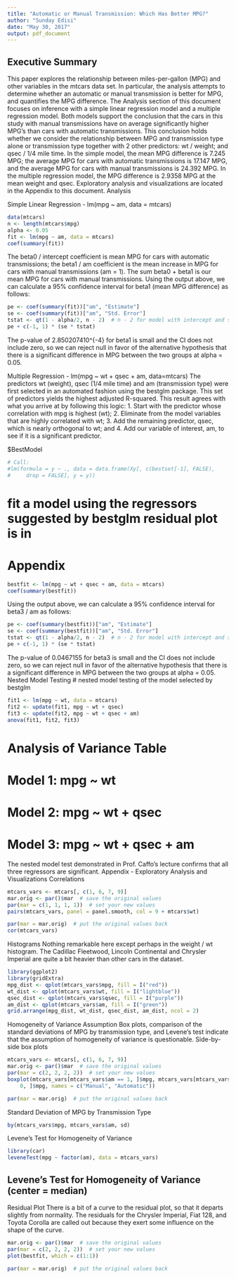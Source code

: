 ---
title: "Automatic or Manual Transmission: Which Has Better MPG?"
author: "Sunday Edisi"
date: "May 30, 2017"
output: pdf_document
---

## Executive Summary

This paper explores the relationship between miles-per-gallon (MPG) and other variables in the mtcars data set. In particular, the analysis attempts to determine whether an automatic or manual transmission is better for MPG, and quantifies the MPG difference.
The Analysis section of this document focuses on inference with a simple linear regression model and a multiple regression model. Both models support the conclusion that the cars in this study with manual transmissions have on average significantly higher MPG's than cars with automatic transmissions.
This conclusion holds whether we consider the relationship between MPG and transmission type alone or transmission type together with 2 other predictors: wt / weight; and qsec / 1/4 mile time.
In the simple model, the mean MPG difference is 7.245 MPG; the average MPG for cars with automatic transmissions is 17.147 MPG, and the average MPG for cars with manual transmissions is 24.392 MPG. In the multiple regression model, the MPG difference is 2.9358 MPG at the mean weight and qsec.
Exploratory analysis and visualizations are located in the Appendix to this document.
Analysis


Simple Linear Regression - lm(mpg ~ am, data = mtcars)
```{r}
data(mtcars)
n <- length(mtcars$mpg)
alpha <- 0.05
fit <- lm(mpg ~ am, data = mtcars)
coef(summary(fit))
```
The beta0 / intercept coefficient is mean MPG for cars with automatic transmissions; the beta1 / am coefficient is the mean increase in MPG for cars with manual transmissions (am = 1). The sum beta0 + beta1 is our mean MPG for cars with manual transmissions.
Using the output above, we can calculate a 95% confidence interval for beta1 (mean MPG difference) as follows:
  

```{r}  
pe <- coef(summary(fit))["am", "Estimate"]
se <- coef(summary(fit))["am", "Std. Error"]
tstat <- qt(1 - alpha/2, n - 2)  # n - 2 for model with intercept and slope
pe + c(-1, 1) * (se * tstat)
```

The p-value of 2.850207410^{-4} for beta1 is small and the CI does not include zero, so we can reject null in favor of the alternative hypothesis that there is a significant difference in MPG between the two groups at alpha = 0.05.

Multiple Regression - lm(mpg ~ wt + qsec + am, data=mtcars)
The predictors wt (weight), qsec (1/4 mile time) and am (transmission type) were first selected in an automated fashion using the bestglm package. This set of predictors yields the highest adjusted R-squared. This result agrees with what you arrive at by following this logic:
1.	Start with the predictor whose correlation with mpg is highest (wt);
2.	Eliminate from the model variables that are highly correlated with wt;
3.	Add the remaining predictor, qsec, which is nearly orthogonal to wt; and
4.	Add our variable of interest, am, to see if it is a significant predictor.


$BestModel

```{r} 
# Call:
#lm(formula = y ~ ., data = data.frame(Xy[, c(bestset[-1], FALSE), 
#     drop = FALSE], y = y))
```

   
# fit a model using the regressors suggested by bestglm residual plot is in
# Appendix

```{r}
bestfit <- lm(mpg ~ wt + qsec + am, data = mtcars)
coef(summary(bestfit))
```

Using the output above, we can calculate a 95% confidence interval for beta3 / am as follows:

```{r}
pe <- coef(summary(bestfit))["am", "Estimate"]
se <- coef(summary(bestfit))["am", "Std. Error"]
tstat <- qt(1 - alpha/2, n - 2)  # n - 2 for model with intercept and slope
pe + c(-1, 1) * (se * tstat)
```

The p-value of 0.0467155 for beta3 is small and the CI does not include zero, so we can reject null in favor of the alternative hypothesis that there is a significant difference in MPG between the two groups at alpha = 0.05.
Nested Model Testing
# nested model testing of the model selected by bestglm

```{r}
fit1 <- lm(mpg ~ wt, data = mtcars)
fit2 <- update(fit1, mpg ~ wt + qsec)
fit3 <- update(fit2, mpg ~ wt + qsec + am)
anova(fit1, fit2, fit3)
```

# Analysis of Variance Table
 
# Model 1: mpg ~ wt
# Model 2: mpg ~ wt + qsec
# Model 3: mpg ~ wt + qsec + am

The nested model test demonstrated in Prof. Caffo's lecture confirms that all three regressors are significant.
Appendix - Exploratory Analysis and Visualizations
Correlations


```{r}
mtcars_vars <- mtcars[, c(1, 6, 7, 9)]
mar.orig <- par()$mar  # save the original values 
par(mar = c(1, 1, 1, 1))  # set your new values 
pairs(mtcars_vars, panel = panel.smooth, col = 9 + mtcars$wt)
```

```{r}
par(mar = mar.orig)  # put the original values back 
cor(mtcars_vars)
```

Histograms
Nothing remarkable here except perhaps in the weight / wt histogram. The Cadillac Fleetwood, Lincoln Continental and Chrysler Imperial are quite a bit heavier than other cars in the dataset.


```{r}
library(ggplot2)
library(gridExtra)
mpg_dist <- qplot(mtcars_vars$mpg, fill = I("red"))
wt_dist <- qplot(mtcars_vars$wt, fill = I("lightblue"))
qsec_dist <- qplot(mtcars_vars$qsec, fill = I("purple"))
am_dist <- qplot(mtcars_vars$am, fill = I("green"))
grid.arrange(mpg_dist, wt_dist, qsec_dist, am_dist, ncol = 2)
```

Homogeneity of Variance Assumption
Box plots, comparison of the standard deviations of MPG by transmission type, and Levene's test indicate that the assumption of homogeneity of variance is questionable.
Side-by-side box plots

```{r}
mtcars_vars <- mtcars[, c(1, 6, 7, 9)]
mar.orig <- par()$mar  # save the original values 
par(mar = c(2, 2, 2, 2))  # set your new values 
boxplot(mtcars_vars[mtcars_vars$am == 1, ]$mpg, mtcars_vars[mtcars_vars$am == 
    0, ]$mpg, names = c("Manual", "Automatic"))
```


```{r}
par(mar = mar.orig)  # put the original values back
```

Standard Deviation of MPG by Transmission Type

```{r}
by(mtcars_vars$mpg, mtcars_vars$am, sd)
```
Levene's Test for Homogeneity of Variance

```{r}
library(car)
leveneTest(mpg ~ factor(am), data = mtcars_vars)
```
## Levene's Test for Homogeneity of Variance (center = median)

Residual Plot
There is a bit of a curve to the residual plot, so that it departs slightly from normality. The residuals for the Chrysler Imperial, Fiat 128, and Toyota Corolla are called out because they exert some influence on the shape of the curve.

```{r}
mar.orig <- par()$mar  # save the original values 
par(mar = c(2, 2, 2, 2))  # set your new values 
plot(bestfit, which = c(1:1))
```


```{r}
par(mar = mar.orig)  # put the original values back
```

